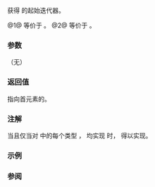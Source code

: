 {{cpp/ranges/zip_transform_view/title | begin}}
{{cpp/ranges/zip_transform_view/navbar}}
{{dcl begin}}
{{dcl | num=1 | since=c++23 |1=
constexpr auto begin();
}}
{{dcl | num=2 | since=c++23 |1=
constexpr auto begin() const
    requires ranges::range&lt;const ranges::zip_view&lt;Views...&gt;&gt;;
}}
{{dcl end}}

获得 {{tt|zip_transform_view}} 的起始迭代器。

@1@ 等价于 {{c|return /*iterator*/&lt;false&gt;(*this, zip_.begin());}}。
@2@ 等价于 {{c|return /*iterator*/&lt;true&gt;(*this, zip_.begin());}}。

===参数===
（无）

===返回值===
指向首元素的{{rlp|iterator|迭代器}}。

===注解===
当且仅当对 {{tt|Views...}} 中的每个类型 {{tt|Vi}}，{{c|const Vi}} 均实现 {{lconcept|range}} 时，{{c|ranges::range&lt;const ranges::zip_view&lt;Views...&gt;&gt;}} 得以实现。

===示例===
{{example}}

===参阅===
{{dsc begin}}
{{dsc inc | cpp/ranges/adaptor/dsc end | zip_transform_view}}
{{dsc inc | cpp/ranges/dsc begin}}
{{dsc end}}

{{langlinks|de|en|es|fr|it|ja|pt|ru}}